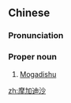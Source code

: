 ==Chinese==
{{zh-forms}}

===Pronunciation===
{{zh-pron
|m=Mójiādíshā
|cat=pn
}}

===Proper noun===
{{zh-proper noun}}

# [[Mogadishu]] {{gloss|the capital of Somalia}}

[[zh:摩加迪沙]]